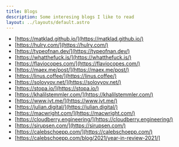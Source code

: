 ```yaml
---
title: Blogs
description: Some interesing blogs I like to read 
layout: ../layouts/default.astro
---
```


- [https://matklad.github.io/](https://matklad.github.io/)
- [https://hulry.com/](https://hulry.com/)
- [https://typeofnan.dev/](https://typeofnan.dev/)
- [https://whatthefuck.is/](https://whatthefuck.is/)
- [https://flaviocopes.com/](https://flaviocopes.com/)
- [https://maex.me/post/](https://maex.me/post/)
- [https://linus.coffee/](https://linus.coffee/)
- [https://solovyov.net/](https://solovyov.net/)
- [https://stopa.io/](https://stopa.io/)
- [https://khalilstemmler.com/](https://khalilstemmler.com/)
- [https://www.jvt.me/](https://www.jvt.me/)
- [https://julian.digital/](https://julian.digital/)
- [https://macwright.com/](https://macwright.com/)
- [https://cloudberry.engineering/](https://cloudberry.engineering/)
- [https://sirupsen.com/](https://sirupsen.com/)
- [https://calebschoepp.com/](https://calebschoepp.com/)
- [https://calebschoepp.com/blog/2021/year-in-review-2021/]
